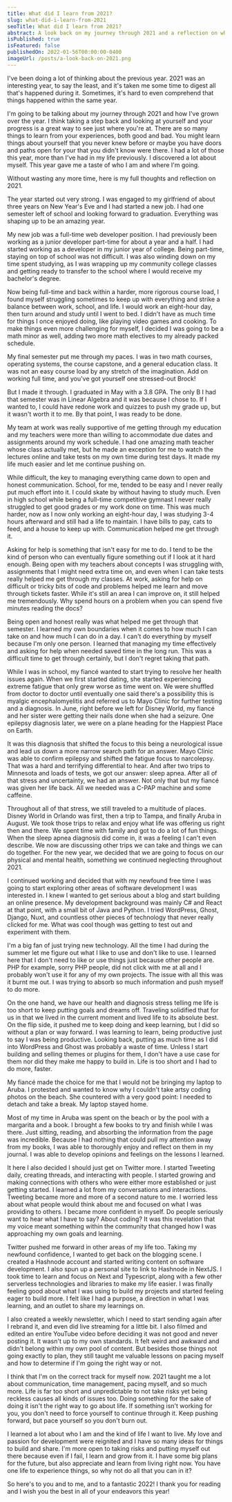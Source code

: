 ```yaml
---
title: What did I learn from 2021?
slug: what-did-i-learn-from-2021
seoTitle: What did I learn from 2021?
abstract: A look back on my journey through 2021 and a reflection on what I learned from it all
isPublished: true
isFeatured: false
publishedOn: 2022-01-56T00:00:00-0400
imageUrl: /posts/a-look-back-on-2021.png
---
```


<BlogPostHeading
  title="What did I learn from 2021?"
  subTitle="A look back on my journey through 2021 and a reflection on what I learned from it all."
  imageSrc="/posts/a-look-back-on-2021.png"
/>

<BlogBody>
I've been doing a lot of thinking about the previous year. 2021 was an interesting year, to say the least, and it's taken me some time to digest all that's happened during it. Sometimes, it's hard to even comprehend that things happened within the same year.

I'm going to be talking about my journey through 2021 and how I've grown over the year. I think taking a step back and looking at yourself and your progress is a great way to see just where you're at. There are so many things to learn from your experiences, both good and bad. You might learn things about yourself that you never knew before or maybe you have doors and paths open for your that you didn't know were there. I had a lot of those this year, more than I've had in my life previously. I discovered a lot about myself. This year gave me a taste of who I am and where I'm going.

Without wasting any more time, here is my full thoughts and reflection on 2021.

<BlogSectionHeading heading="Bringing Balance to the Force - Work, School, and Communication 👨‍🎓" />

The year started out very strong. I was engaged to my girlfriend of about three years on New Year's Eve and I had started a new job. I had one semester left of school and looking forward to graduation. Everything was shaping up to be an amazing year.

My new job was a full-time web developer position. I had previously been working as a junior developer part-time for about a year and a half. I had started working as a developer in my junior year of college. Being part-time, staying on top of school was not difficult. I was also winding down on my time spent studying, as I was wrapping up my community college classes and getting ready to transfer to the school where I would receive my bachelor's degree.

Now being full-time and back within a harder, more rigorous course load, I found myself struggling sometimes to keep up with everything and strike a balance between work, school, and life. I would work an eight-hour day, then turn around and study until I went to bed. I didn't have as much time for things I once enjoyed doing, like playing video games and cooking. To make things even more challenging for myself, I decided I was going to be a math minor as well, adding two more math electives to my already packed schedule.

My final semester put me through my paces. I was in two math courses, operating systems, the course capstone, and a general education class. It was not an easy course load by any stretch of the imagination. Add on working full time, and you've got yourself one stressed-out Brock!

But I made it through. I graduated in May with a 3.8 GPA. The only B I had that semester was in Linear Algebra and it was because I chose to. If I wanted to, I could have redone work and quizzes to push my grade up, but it wasn't worth it to me. By that point, I was ready to be done.

My team at work was really supportive of me getting through my education and my teachers were more than willing to accommodate due dates and assignments around my work schedule. I had one amazing math teacher whose class actually met, but he made an exception for me to watch the lectures online and take tests on my own time during test days. It made my life much easier and let me continue pushing on.

While difficult, the key to managing everything came down to open and honest communication. School, for me, tended to be easy and I never really put much effort into it. I could skate by without having to study much. Even in high school while being a full-time competitive gymnast I never really struggled to get good grades or my work done on time. This was much harder, now as I now only working an eight-hour day, I was studying 3-4 hours afterward and still had a life to maintain. I have bills to pay, cats to feed, and a house to keep up with. Communication helped me get through it.

Asking for help is something that isn't easy for me to do. I tend to be the kind of person who can eventually figure something out if I look at it hard enough. Being open with my teachers about concepts I was struggling with, assignments that I might need extra time on, and even when I can take tests really helped me get through my classes. At work, asking for help on difficult or tricky bits of code and problems helped me learn and move through tickets faster. While it's still an area I can improve on, it still helped me tremendously. Why spend hours on a problem when you can spend five minutes reading the docs?

Being open and honest really was what helped me get through that semester. I learned my own boundaries when it comes to how much I can take on and how much I can do in a day. I can't do everything by myself because I'm only one person. I learned that managing my time effectively and asking for help when needed saved time in the long run. This was a difficult time to get through certainly, but I don't regret taking that path.

<BlogSectionHeading heading="That's not how the Force Works - Summer 😮‍💨" />

While I was in school, my fiancé wanted to start trying to resolve her health issues again. When we first started dating, she started experiencing extreme fatigue that only grew worse as time went on. We were shuffled from doctor to doctor until eventually one said there's a possibility this is myalgic encephalomyelitis and referred us to Mayo Clinic for further testing and a diagnosis. In June, right before we left for Disney World, my fiancé and her sister were getting their nails done when she had a seizure. One epilepsy diagnosis later, we were on a plane heading for the Happiest Place on Earth.

It was this diagnosis that shifted the focus to this being a neurological issue and lead us down a more narrow search path for an answer. Mayo Clinic was able to confirm epilepsy and shifted the fatigue focus to narcolepsy. That was a hard and terrifying differential to hear. And after two trips to Minnesota and loads of tests, we got our answer: sleep apnea. After all of that stress and uncertainty, we had an answer. Not only that but my fiancé was given her life back. All we needed was a C-PAP machine and some caffeine.

Throughout all of that stress, we still traveled to a multitude of places. Disney World in Orlando was first, then a trip to Tampa, and finally Aruba in August. We took those trips to relax and enjoy what life was offering us right then and there. We spent time with family and got to do a lot of fun things. When the sleep apnea diagnosis did come in, it was a feeling I can't even describe. We now are discussing other trips we can take and things we can do together. For the new year, we decided that we are going to focus on our physical and mental health, something we continued neglecting throughout 2021.

I continued working and decided that with my newfound free time I was going to start exploring other areas of software development I was interested in. I knew I wanted to get serious about a blog and start building an online presence. My development background was mainly C# and React at that point, with a small bit of Java and Python. I tried WordPress, Ghost, Django, Nuxt, and countless other pieces of technology that never really clicked for me. What was cool though was getting to test out and experiment with them.

I'm a big fan of just trying new technology. All the time I had during the summer let me figure out what I like to use and don't like to use. I learned here that I don't need to like or use things just because other people are. PHP for example, sorry PHP people, did not click with me at all and I probably won't use it for any of my own projects. The issue with all this was it burnt me out. I was trying to absorb so much information and push myself to do more.

On the one hand, we have our health and diagnosis stress telling me life is too short to keep putting goals and dreams off. Traveling solidified that for us in that we lived in the current moment and lived life to its absolute best. On the flip side, it pushed me to keep doing and keep learning, but I did so without a plan or way forward. I was learning to learn, being productive just to say I was being productive. Looking back, putting as much time as I did into WordPress and Ghost was probably a waste of time. Unless I start building and selling themes or plugins for them, I don't have a use case for them nor did they make me happy to build in. Life is too short and I had to do more, faster.

<BlogSectionHeading heading="A New Hope - Twitter, learning, and a new year 👨‍💻" />

My fiancé made the choice for me that I would not be bringing my laptop to Aruba. I protested and wanted to know why I couldn't take artsy coding photos on the beach. She countered with a very good point: I needed to detach and take a break. My laptop stayed home.

Most of my time in Aruba was spent on the beach or by the pool with a margarita and a book. I brought a few books to try and finish while I was there. Just sitting, reading, and absorbing the information from the page was incredible. Because I had nothing that could pull my attention away from my books, I was able to thoroughly enjoy and reflect on them in my journal. I was able to develop opinions and feelings on the lessons I learned.

It here I also decided I should just get on Twitter more. I started Tweeting daily, creating threads, and interacting with people. I started growing and making connections with others who were either more established or just getting started. I learned a lot from my conversations and interactions. Tweeting became more and more of a second nature to me. I worried less about what people would think about me and focused on what I was providing to others. I became more confident in myself. Do people seriously want to hear what I have to say? About coding? It was this revelation that my voice meant something within the community that changed how I was approaching my own goals and learning.

Twitter pushed me forward in other areas of my life too. Taking my newfound confidence, I wanted to get back on the blogging scene. I created a Hashnode account and started writing content on software development. I also spun up a personal site to link to Hashnode in NextJS. I took time to learn and focus on Next and Typescript, along with a few other serverless technologies and libraries to make my life easier. I was finally feeling good about what I was using to build my projects and started feeling eager to build more. I felt like I had a purpose, a direction in what I was learning, and an outlet to share my learnings on.

I also created a weekly newsletter, which I need to start sending again after I rebrand it, and even did live streaming for a little bit. I also filmed and edited an entire YouTube video before deciding it was not good and never posting it. It wasn't up to my own standards. It felt weird and awkward and didn't belong within my own pool of content.
But besides those things not going exactly to plan, they still taught me valuable lessons on pacing myself and how to determine if I'm going the right way or not.

<BlogSectionHeading heading="Peace and Purpose - Conclusion 🥂" />

I think that I'm on the correct track for myself now. 2021 taught me a lot about communication, time management, pacing myself, and so much more. Life is far too short and unpredictable to not take risks yet being reckless causes all kinds of issues too. Doing something for the sake of doing it isn't the right way to go about life. If something isn't working for you, you don't need to force yourself to continue through it. Keep pushing forward, but pace yourself so you don't burn out.

I learned a lot about who I am and the kind of life I want to live. My love and passion for development were reignited and I have so many ideas for things to build and share. I'm more open to taking risks and putting myself out there because even if I fail, I learn and grow from it. I have some big plans for the future, but also appreciate and learn from living right now. You have one life to experience things, so why not do all that you can in it?

So here's to you and to me, and to a fantastic 2022! I thank you for reading and I wish you the best in all of your endeavors this year!

</BlogBody>
